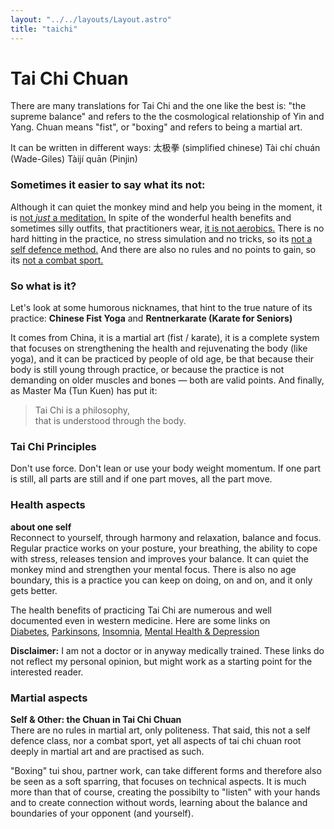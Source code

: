 ```yaml
---
layout: "../../layouts/Layout.astro"
title: "taichi"
---
```




# Tai Chi Chuan

There are many translations for Tai Chi and the one like the best is: "the supreme balance" and refers to the the cosmological relationship of Yin and Yang.
Chuan means "fist", or "boxing" and refers to being a martial art.

It can be written in different ways:
太极拳 (simplified chinese)
Tài chí chuán (Wade-Giles)
Tàijí quān (Pinjin)

### Sometimes it easier to say what its not:

Although it can quiet the monkey mind and help you being in the moment,
it is <u>not _just_ a meditation.</u>
In spite of the wonderful health benefits and sometimes silly outfits, that practitioners wear,
<u>it is not aerobics.</u>
There is no hard hitting in the practice, no stress simulation and no tricks,
so its <u>not a self defence method.</u>
And there are also no rules and no points to gain,
so its <u>not a combat sport.</u>

### So what is it?

Let's look at some humorous nicknames, that hint to the true nature of its practice:
**Chinese Fist Yoga** and **Rentnerkarate (Karate for Seniors)**

It comes from China, it is a martial art (fist / karate), it is a complete system that focuses on strengthening the health and rejuvenating the body (like yoga), and it can be practiced by people of old age, be that because their body is still young through practice, or because the practice is not demanding on older muscles and bones — both are valid points.
And finally, as Master Ma (Tun Kuen) has put it:

> Tai Chi is a philosophy,<br /> that is understood through the body.


### Tai Chi Principles

Don't use force.
Don't lean or use your body weight momentum.
If one part is still, all parts are still and if one part moves, all the part move.


### Health aspects

**about one self**<br/>
Reconnect to yourself, through harmony and relaxation, balance and focus.
Regular practice works on your posture, your breathing, the ability to cope with stress, releases tension and improves your balance. It can quiet the monkey mind and strengthen your mental focus. There is also no age boundary, this is a practice you can keep on doing, on and on, and it only gets better.

The health benefits of practicing Tai Chi are numerous and well documented even in western medicine. Here are some links on<br /> [Diabetes](https://pubmed.ncbi.nlm.nih.gov/38313854/), [Parkinsons](https://pubmed.ncbi.nlm.nih.gov/35125106/), [Insomnia](https://pubmed.ncbi.nlm.nih.gov/33587135/), [Mental Health & Depression](https://pubmed.ncbi.nlm.nih.gov/36833525/)

**Disclaimer:**
I am not a doctor or in anyway medically trained. These links do not reflect my personal opinion, but might work as a starting point for the interested reader.

### Martial aspects

**Self & Other: the Chuan in Tai Chi Chuan**<br/>
There are no rules in martial art, only politeness. That said, this not a self defence class, nor a combat sport, yet all aspects of tai chi chuan root deeply in martial art and are practised as such.

"Boxing" tui shou, partner work, can take different forms and therefore also be seen as a soft sparring, that focuses on technical aspects. It is much more than that of course, creating the possibilty to "listen" with your hands and to create connection without words, learning about the balance and boundaries of your opponent (and yourself).


